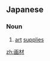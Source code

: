 ==Japanese==
{{ja-kanjitab|が|ざい|yomi=on}}

===Noun===
{{ja-noun|がざい}}

# [[art]] [[supplies]]

[[zh:画材]]
